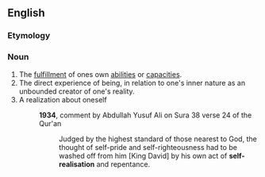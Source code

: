 ==English==

===Etymology===
{{prefix|self|realization|lang=en}}

===Noun===
{{en-noun}}
{{wiki}}
# The [[fulfillment]] of ones own [[ability|abilities]] or [[capacity|capacities]].
# The direct experience of being, in relation to one's inner nature as an unbounded creator of one's reality.
# A realization about oneself
#: '''1934''', comment by Abdullah Yusuf Ali on Sura 38 verse 24 of the Qur'an
#::Judged by the highest standard of those nearest to God, the thought of self-pride and self-righteousness had to be washed off from him [King David] by his own act of '''self-realisation''' and repentance.
